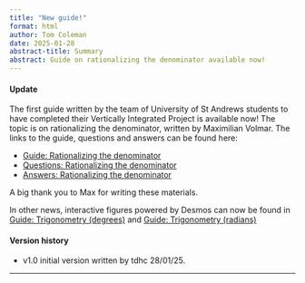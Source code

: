 ```yaml
---
title: "New guide!"
format: html
author: Tom Coleman
date: 2025-01-28
abstract-title: Summary
abstract: Guide on rationalizing the denominator available now!
---
```


#### Update {-}

The first guide written by the team of University of St Andrews students to have completed their Vertically Integrated Project is available now! The topic is on rationalizing the denominator, written by Maximilian Volmar. The links to the guide, questions and answers can be found here:

- [Guide: Rationalizing the denominator](../studyguides/rationalizingthedenominator.qmd)
- [Questions: Rationalizing the denominator](../questions/qs-rationalizingthedenominator.qmd)
- [Answers: Rationalizing the denominator](../answers/as-rationalizingthedenominator.qmd)

A big thank you to Max for writing these materials.

In other news, interactive figures powered by Desmos can now be found in [Guide: Trigonometry (degrees)](../studyguides/trigonometry-degrees.qmd) and [Guide: Trigonometry (radians)](../studyguides/trigonometry-radians.qmd)

#### Version history {-}

- v1.0 initial version written by tdhc 28/01/25.

---